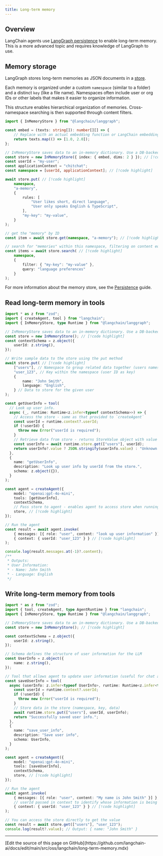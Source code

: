 ```yaml
---
title: Long-term memory
---
```



<AlphaCallout />

## Overview

LangChain agents use [LangGraph persistence](/oss/javascript/langgraph/persistence#memory-store) to enable long-term memory. This is a more advanced topic and requires knowledge of LangGraph to use.


## Memory storage

LangGraph stores long-term memories as JSON documents in a [store](/oss/javascript/langgraph/persistence#memory-store).

Each memory is organized under a custom `namespace` (similar to a folder) and a distinct `key` (like a file name). Namespaces often include user or org IDs or other labels that makes it easier to organize information.

This structure enables hierarchical organization of memories. Cross-namespace searching is then supported through content filters.



```typescript
import { InMemoryStore } from "@langchain/langgraph";

const embed = (texts: string[]): number[][] => {
    // Replace with an actual embedding function or LangChain embeddings object
    return texts.map(() => [1.0, 2.0]);
};

// InMemoryStore saves data to an in-memory dictionary. Use a DB-backed store in production use.
const store = new InMemoryStore({ index: { embed, dims: 2 } }); // [!code highlight]
const userId = "my-user";
const applicationContext = "chitchat";
const namespace = [userId, applicationContext]; // [!code highlight]

await store.put( // [!code highlight]
    namespace,
    "a-memory",
    {
        rules: [
            "User likes short, direct language",
            "User only speaks English & TypeScript",
        ],
        "my-key": "my-value",
    }
);

// get the "memory" by ID
const item = await store.get(namespace, "a-memory"); // [!code highlight]

// search for "memories" within this namespace, filtering on content equivalence, sorted by vector similarity
const items = await store.search( // [!code highlight]
    namespace,
    {
        filter: { "my-key": "my-value" },
        query: "language preferences"
    }
);
```


For more information about the memory store, see the [Persistence](/oss/javascript/langgraph/persistence#memory-store) guide.

## Read long-term memory in tools



```typescript A tool the agent can use to look up user information
import * as z from "zod";
import { createAgent, tool } from "langchain";
import { InMemoryStore, type Runtime } from "@langchain/langgraph";

// InMemoryStore saves data to an in-memory dictionary. Use a DB-backed store in production.
const store = new InMemoryStore(); // [!code highlight]
const contextSchema = z.object({
    userId: z.string(),
});

// Write sample data to the store using the put method
await store.put( // [!code highlight]
    ["users"], // Namespace to group related data together (users namespace for user data)
    "user_123", // Key within the namespace (user ID as key)
    {
        name: "John Smith",
        language: "English",
    } // Data to store for the given user
);

const getUserInfo = tool(
  // Look up user info.
  async (_, runtime: Runtime<z.infer<typeof contextSchema>>) => {
    // Access the store - same as that provided to `createAgent`
    const userId = runtime.context?.userId;
    if (!userId) {
      throw new Error("userId is required");
    }
    // Retrieve data from store - returns StoreValue object with value and metadata
    const userInfo = await runtime.store.get(["users"], userId);
    return userInfo?.value ? JSON.stringify(userInfo.value) : "Unknown user";
  },
  {
    name: "getUserInfo",
    description: "Look up user info by userId from the store.",
    schema: z.object({}),
  }
);

const agent = createAgent({
    model: "openai:gpt-4o-mini",
    tools: [getUserInfo],
    contextSchema,
    // Pass store to agent - enables agent to access store when running tools
    store, // [!code highlight]
});

// Run the agent
const result = await agent.invoke(
    { messages: [{ role: "user", content: "look up user information" }] },
    { context: { userId: "user_123" } } // [!code highlight]
);

console.log(result.messages.at(-1)?.content);
/**
 * Outputs:
 * User Information:
 * - Name: John Smith
 * - Language: English
 */
```



<a id="write-long-term"></a>
## Write long-term memory from tools



```typescript Example of a tool that updates user information
import * as z from "zod";
import { tool, createAgent, type AgentRuntime } from "langchain";
import { InMemoryStore, type Runtime } from "@langchain/langgraph";

// InMemoryStore saves data to an in-memory dictionary. Use a DB-backed store in production.
const store = new InMemoryStore(); // [!code highlight]

const contextSchema = z.object({
    userId: z.string(),
});

// Schema defines the structure of user information for the LLM
const UserInfo = z.object({
    name: z.string(),
});

// Tool that allows agent to update user information (useful for chat applications)
const saveUserInfo = tool(
  async (userInfo: z.infer<typeof UserInfo>, runtime: Runtime<z.infer<typeof contextSchema>>) => {
    const userId = runtime.context?.userId;
    if (!userId) {
      throw new Error("userId is required");
    }
    // Store data in the store (namespace, key, data)
    await runtime.store.put(["users"], userId, userInfo);
    return "Successfully saved user info.";
  },
  {
    name: "save_user_info",
    description: "Save user info",
    schema: UserInfo,
  }
);

const agent = createAgent({
    model: "openai:gpt-4o-mini",
    tools: [saveUserInfo],
    contextSchema,
    store, // [!code highlight]
});

// Run the agent
await agent.invoke(
    { messages: [{ role: "user", content: "My name is John Smith" }] },
    // userId passed in context to identify whose information is being updated
    { context: { userId: "user_123" } } // [!code highlight]
);

// You can access the store directly to get the value
const result = await store.get(["users"], "user_123");
console.log(result?.value); // Output: { name: "John Smith" }
```

---

<Callout icon="pen-to-square" iconType="regular">
  [Edit the source of this page on GitHub](https://github.com/langchain-ai/docs/edit/main/src/oss/langchain/long-term-memory.mdx)
</Callout>
